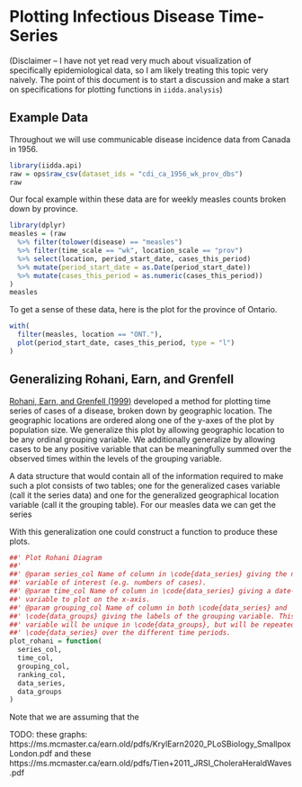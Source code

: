 # Plotting Infectious Disease Time-Series

(Disclaimer -- I have not yet read very much about visualization of specifically epidemiological data, so I am likely treating this topic very naively. The point of this document is to start a discussion and make a start on specifications for plotting functions in `iidda.analysis`)

## Example Data

Throughout we will use communicable disease incidence data from Canada in 1956.
```r
library(iidda.api)
raw = ops$raw_csv(dataset_ids = "cdi_ca_1956_wk_prov_dbs")
raw
```

Our focal example within these data are for weekly measles counts broken down by province.
```r
library(dplyr)
measles = (raw
  %>% filter(tolower(disease) == "measles")
  %>% filter(time_scale == "wk", location_scale == "prov")
  %>% select(location, period_start_date, cases_this_period)
  %>% mutate(period_start_date = as.Date(period_start_date))
  %>% mutate(cases_this_period = as.numeric(cases_this_period))
)
measles
```

To get a sense of these data, here is the plot for the province of Ontario.
```r
with(
  filter(measles, location == "ONT."), 
  plot(period_start_date, cases_this_period, type = "l")
)
```


## Generalizing Rohani, Earn, and Grenfell

[Rohani, Earn, and Grenfell (1999)](https://ms.mcmaster.ca/earn.old/pdfs/Roha+1999_Science_OppositePatterns.pdf) developed a method for plotting time series of cases of a disease, broken down by geographic location. The geographic locations are ordered along one of the y-axes of the plot by population size. We generalize this plot by allowing geographic location to be any ordinal grouping variable. We additionally generalize by allowing cases to be any positive variable that can be meaningfully summed over the observed times within the levels of the grouping variable.

A data structure that would contain all of the information required to make such a plot consists of two tables; one for the generalized cases variable (call it the series data) and one for the generalized geographical location variable (call it the grouping table). For our measles data we can get the series 



With this generalization one could construct a function to produce these plots.

```r
##' Plot Rohani Diagram
##'
##' @param series_col Name of column in \code{data_series} giving the numerical 
##' variable of interest (e.g. numbers of cases).
##' @param time_col Name of column in \code{data_series} giving a date-time 
##' variable to plot on the x-axis.
##' @param grouping_col Name of column in both \code{data_series} and 
##' \code{data_groups} giving the labels of the grouping variable. This 
##' variable will be unique in \code{data_groups}, but will be repeated in
##' \code{data_series} over the different time periods.
plot_rohani = function(
  series_col, 
  time_col, 
  grouping_col, 
  ranking_col, 
  data_series, 
  data_groups
)
```

Note that we are assuming that the 


TODO: these graphs: https://ms.mcmaster.ca/earn.old/pdfs/KrylEarn2020_PLoSBiology_SmallpoxLondon.pdf and these https://ms.mcmaster.ca/earn.old/pdfs/Tien+2011_JRSI_CholeraHeraldWaves.pdf
